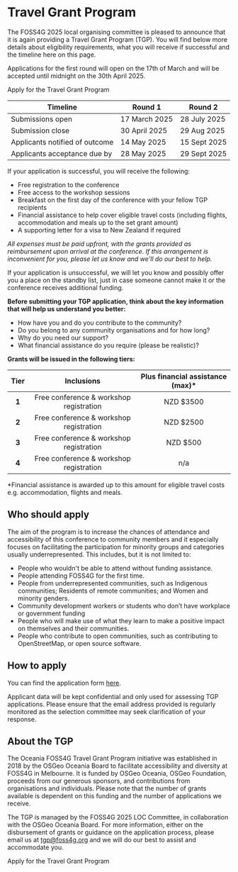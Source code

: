 <Title>FOSS4G 2025 - Travel Grant Program</Title>

<HeaderImage url="/imgs/group photo.jpeg" positionY="40%" height="300" />

# Travel Grant Program

The FOSS4G 2025 local organising committee is pleased to announce that it is again providing a Travel Grant Program (TGP). You will find below more details about eligibility requirements, what you will receive if successful and the timeline here on this page.

Applications for the first round will open on the 17th of March and will be accepted until midnight on the 30th April 2025.

<StyledButton target="https://forms.gle/U2VaANxgkqVe48mP9" center>
  Apply for the Travel Grant Program
</StyledButton>

| Timeline                       | Round 1       | Round 2      |
| ------------------------------ | ------------- | ------------ |
| Submissions open               | 17 March 2025 | 28 July 2025 |
| Submission close               | 30 April 2025 | 29 Aug 2025  |
| Applicants notified of outcome | 14 May 2025   | 15 Sept 2025 |
| Applicants acceptance due by   | 28 May 2025   | 29 Sept 2025 |

If your application is successful, you will receive the following:

- Free registration to the conference
- Free access to the workshop sessions
- Breakfast on the first day of the conference with your fellow TGP recipients
- Financial assistance to help cover eligible travel costs (including flights, accommodation and meals up to the set grant amount)
- A supporting letter for a visa to New Zealand if required

*All expenses must be paid upfront, with the grants provided as reimbursement upon arrival at the conference. If this arrangement is inconvenient for you, please let us know and we'll do our best to help.*

If your application is unsuccessful, we will let you know and possibly offer you a place on the standby list, just in case someone cannot make it or the conference receives additional funding.

**Before submitting your TGP application, think about the key information that will help us understand you better:**

- How have you and do you contribute to the community?
- Do you belong to any community organisations and for how long?
- Why do you need our support?
- What financial assistance do you require (please be realistic)?

**Grants will be issued in the following tiers:** 

| **Tier**  |         	**Inclusions**          	| **Plus financial assistance (max)\*** |
| :-------: | :-------------------------------------: | :----------------------------: |
|   **1**   | Free conference & workshop registration |        	NZD $3500       	|
|   **2**   | Free conference & workshop registration |        	NZD $2500       	|
|   **3**   | Free conference & workshop registration |        	NZD $500        	|
|   **4**   | Free conference & workshop registration |           	n/a          	|

\*Financial assistance is awarded up to this amount for eligible travel costs e.g. accommodation, flights and meals.</sup>

## Who should apply

The aim of the program is to increase the chances of attendance and accessibility of this conference to community members and it especially focuses on facilitating the participation for minority groups and categories usually underrepresented. This includes, but it is not limited to:

- People who wouldn't be able to attend without funding assistance.
- People attending FOSS4G for the first time.
- People from underrepresented communities, such as Indigenous communities; Residents of remote communities; and Women and minority genders.
- Community development workers or students who don’t have workplace or government funding
- People who will make use of what they learn to make a positive impact on themselves and their communities.
- People who contribute to open communities, such as contributing to OpenStreetMap, or open source software.

## How to apply

You can find the application form [here](https://forms.gle/U2VaANxgkqVe48mP9).

Applicant data will be kept confidential and only used for assessing TGP applications. Please ensure that the email address provided is regularly monitored as the selection committee may seek clarification of your response.


## About the TGP

The Oceania FOSS4G Travel Grant Program initiative was established in 2018 by the OSGeo Oceania Board to facilitate accessibility and diversity at FOSS4G in Melbourne. It is funded by OSGeo Oceania, OSGeo Foundation, proceeds from our generous sponsors, and contributions from organisations and individuals. Please note that the number of grants available is dependent on this funding and the number of applications we receive.

The TGP is managed by the FOSS4G 2025 LOC Committee, in collaboration with the OSGeo Oceania Board. For more information, either on the disbursement of grants or guidance on the application process, please email us at tgp@foss4g.org and we will do our best to assist and accommodate you.

<StyledButton target="https://forms.gle/U2VaANxgkqVe48mP9">
  Apply for the Travel Grant Program
</StyledButton>


<FooterImage
  url="/imgs/tg-breakfast.jpeg"
  alt="Travel Grant Program Breakfast"
  positionY="20%"
  height="300"
/>
